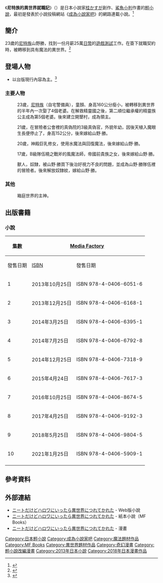 {{未完結}}
{{Infobox animanga/Headerofja
|標題= 尼特族的異世界就職記
|圖像= 尼特族的異世界就職記1.jpg
|尺寸= 
|說明= 
|日文名稱= ニートだけどハロワにいったら異世界につれてかれた
|英文名稱= 
|羅馬字= Nītodakedo Harowa ni Ittara i Sekai ni Tsurete ka Reta
|genre= [[異世界_(日本作品類型)|異世界轉移]]、[[奇幻小說|奇幻]]<ref>{{cite web |script-title=ja:ニートだけどハロワにいったら異世界につれてかれた |url=https://ebookstore.sony.jp/series/10097536/?cs=search |website=Sony Reader Store |accessdate=2022-03-12 |language=ja |archive-date=2022-03-12 |archive-url=https://web.archive.org/web/20220312060945/https://ebookstore.sony.jp/series/10097536/?cs=search }}</ref>
}}
{{Infobox animanga/Novel
|輕小說= 
|作者= [[桂かすが|桂かすが]]
|插圖= [[鯊魚小判|鯊魚小判]]
|出版社= {{flagicon|Japan}} [[Media_Factory|Media Factory]]<br>{{flagicon|Taiwan}} [[東立出版社|東立出版社]]
|其他出版社=
|label= {{flagicon|Japan}} [[MF_Books|MF Books]]<br>{{flagicon|Taiwan}} 輕小說
|連載雜誌= 
|網路= [[成為小說家吧|成為小說家吧]]
|發售日= 
|開始= 2013年2月18日
|結束= 連載中
|冊數= {{flagicon|Japan}} 10冊{{small|（2021年1月）}}<br/>{{flagicon|Taiwan}} 8冊{{small|（2020年8月）}}
|其他= 
|版權=
}}
{{Infobox animanga/Manga
|標題= 
|作者= 桂かすが<br>鯊魚小判（角色設定）
|作畫= [[高野いつき|高野いつき]]
|出版社= {{flagicon|Japan}} {{link-ja|Kill Time Communication|キルタイムコミュニケーション}}
|其他出版社= 
|連載雜誌=
|label= Valkyrie Comics 
|發售日= 
|開始= 2018年8月29日
|結束=
|冊數={{flagicon|Japan}} 6冊{{small|（2021年10月）}}
|話數= 
|其他=
}}
{{Infobox animanga/Footerofja}}

《'''尼特族的異世界就職記'''》（{{lang-ja|ニートだけどハロワにいったら異世界につれてかれた}}）是日本小說家[[桂かすが|桂かすが]]創作、[[鯊魚小判|鯊魚小判]]作畫的[[輕小說|輕小說]]，最初是發表於小說投稿網站《[[成為小說家吧|成為小說家吧]]》的網路連載小說。<ref>{{cite web |title=23歳ニートが異世界に就職！野ウサギ退治から始まる冒険ライフ、マンガ版1巻 |url=https://natalie.mu/comic/news/297334 |website=natalie |accessdate=2019-03-24 |archive-date=2019-03-24 |archive-url=https://web.archive.org/web/20190324144955/https://natalie.mu/comic/news/297334 |dead-url=no|language=ja }}</ref>

==簡介==
23歲的[[尼特族|尼特族]]山野勝，找到一份月薪25萬[[日幣|日幣]]的[[遊戲測試|遊戲測試]]工作。在簽下就職契約時，被轉移到具有魔法的異世界。<ref>{{cite web |title=12月輕小說新書《皇帝聖印戰記》《尼特族的異世界就職記》等 |url=https://gnn.gamer.com.tw/0/107180.html |accessdate=2019-03-24 |archive-date=2019-03-24 |archive-url=https://web.archive.org/web/20190324152448/https://gnn.gamer.com.tw/0/107180.html |dead-url=no }}</ref>

==登場人物==
*以台版現行內容為主。<ref>{{cite web |author1=桂かすが |title=設定資料 |url=http://mypage.syosetu.com/mypageblog/view/userid/268339/blogkey/657624/ |accessdate=2019-03-24|language=ja}}</ref>
===主要人物===
;{{Nihongo|山野勝|山野マサル}}
:23歲，[[尼特族|尼特族]]（自宅警備員），童顏、身高160公分瘦小，被轉移到異世界的半年內一次娶了4個老婆。在解救精靈國之後，第二順位繼承權的精靈族公主成為第5個老婆。後來建立開墾村，成為領主。

;{{Nihongo|媞莉卡|ティリカ}}
:21歲，在冒險者公會裡的真偽院的3級真偽官，外貌年幼，因後天植入魔眼生長便停止了，身高152公分，後來嫁給山野·勝。

;{{Nihongo|安吉拉|アンジェラ}}
:20歲，神殿巨乳修女，使用水魔法與回復魔法，後來嫁給山野·勝。

;{{Nihongo|伊麗莎白|エリザベス}}
:17歲，B級隊伍曉之戰斧的風魔法師，帝國前貴族之女，後來嫁給山野·勝。

;{{Nihongo|莎蒂|サティ}}
:獸人，奴隸，被山野·勝買下後治好視力不良的問題，並成為山野·勝隊伍裡的冒險者。後來解放奴隸紋，嫁給山野·勝。

===其他===
;{{Nihongo|伊藤|伊藤}}
:箱庭世界的主神。

==出版書籍==
=== 小說 ===
{| class=wikitable style="font-size:small;"
!rowspan="2"|集數
!colspan="2"|{{flagicon|JPN}} [[Media_Factory|Media Factory]]
!colspan="2"|{{flagicon|TWN}} [[東立出版社|東立出版社]]
|-
!發售日期!![[ISBN|ISBN]]!!發售日期!![[ISBN|ISBN]]
|-
! 1
| 2013年10月25日
| ISBN 978-4-0406-6051-6
| 2014年12月18日
| ISBN 978-986-382-415-2
|-
! 2
| 2013年12月25日
| ISBN 978-4-0406-6168-1
| 2015年10月22日
| ISBN 978-986-462-285-6
|-
! 3
| 2014年3月25日
| ISBN 978-4-0406-6395-1
| 2016年6月30日
| ISBN 978-986-470-457-6
|-
! 4
| 2014年7月25日
| ISBN 978-4-0406-6792-8
| 2017年2月13日
| ISBN 978-986-482-620-9
|-
! 5
| 2014年12月25日
| ISBN 978-4-0406-7318-9
| 2017年6月22日
| ISBN 978-986-486-400-3
|-
! 6
| 2015年4月24日
| ISBN 978-4-0406-7617-3
| 2018年3月26日
| ISBN 978-957-260-363-5
|-
! 7
| 2016年10月25日
| ISBN 978-4-0406-8674-5
| 2019年4月8日
| ISBN 978-957-261-832-5
|-
! 8
| 2017年4月25日
| ISBN 978-4-0406-9192-3
| 2020年8月20日
| ISBN 978-957-262-832-4
|-
! 9
| 2018年5月25日
| ISBN 978-4-0406-9804-5 
|
|
|-
! 10
| 2021年1月25日
| ISBN 978-4-0406-5909-1
|
|
|-
|}

==參考資料==
{{reflist}}

==外部連結==
*[http://ncode.syosetu.com/n5981bn/ ニートだけどハロワにいったら異世界につれてかれた] - Web版小說{{ja icon}}
*[https://mfbooks.jp/product/nitorowa/ ニートだけどハロワにいったら異世界につれてかれた] {{Wayback|url=https://mfbooks.jp/product/nitorowa/ |date=20220206142246 }} - 紙本小說（MF Books）{{ja icon}}
*[https://www.comic-valkyrie.com/nitorowa/ ニートだけどハロワにいったら異世界につれてかれた] {{Wayback|url=https://www.comic-valkyrie.com/nitorowa/ |date=20190324152019 }} - 漫畫{{ja icon}}

{{DEFAULTSORT:Nitodakedo}}

[[Category:日本輕小說|Category:日本輕小說]]
[[Category:成為小說家吧|Category:成為小說家吧]]
[[Category:魔法題材作品|Category:魔法題材作品]]
[[Category:MF_Books|Category:MF Books]]
[[Category:異世界題材作品|Category:異世界題材作品]]
[[Category:奇幻漫畫|Category:奇幻漫畫]]
[[Category:輕小說改編漫畫|Category:輕小說改編漫畫]]
[[Category:2013年日本小說|Category:2013年日本小說]]
[[Category:2018年日本漫畫作品|Category:2018年日本漫畫作品]]